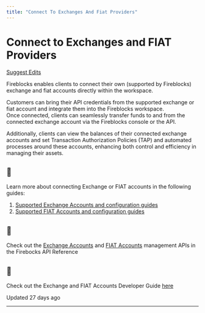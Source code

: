 ```yaml
---
title: "Connect To Exchanges And Fiat Providers"
---
```

  
  # Connect to Exchanges and FIAT Providers

[Suggest Edits](/edit/connect-to-exchanges-and-fiat-providers)

Fireblocks enables clients to connect their own (supported by Fireblocks) exchange and fiat accounts directly within the workspace.

Customers can bring their API credentials from the supported exchange or fiat account and integrate them into the Fireblocks workspace.  
Once connected, clients can seamlessly transfer funds to and from the connected exchange account via the Fireblocks console or the API.

  

Additionally, clients can view the balances of their connected exchange accounts and set Transaction Authorization Policies (TAP) and automated processes around these accounts, enhancing both control and efficiency in managing their assets.

  
<Info>

## 📘

Learn more about connecting Exchange or FIAT accounts in the following guides:

1.  [Supported Exchange Accounts and configuration guides](https://support.fireblocks.io/hc/en-us/articles/13430566220572-Enabling-withdrawals-from-your-exchange-accounts)
2.  [Supported FIAT Accounts and configuration guides](https://support.fireblocks.io/hc/en-us/articles/360018286760-Fiat-accounts)

</Info>  
<Info>

## 📘

Check out the [Exchange Accounts](/reference/getexchangeaccounts) and [FIAT Accounts](/reference/getfiataccounts) management APIs in the Firebocks API Reference



</Info>  
<Info>

## 📘

Check out the Exchange and FIAT Accounts Developer Guide [here](/reference/connect-to-exchanges-fiat-providers)



</Info>

Updated 27 days ago

* * *